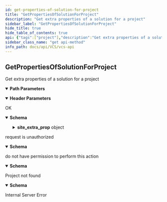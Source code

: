 ```yaml
---
id: get-properties-of-solution-for-project
title: "GetPropertiesOfSolutionForProject"
description: "Get extra properties of a solution for a project"
sidebar_label: "GetPropertiesOfSolutionForProject"
hide_title: true
hide_table_of_contents: true
api: {"tags":["project"],"description":"Get extra properties of a solution for a project","parameters":[{"name":"project_id","in":"path","description":"Project ID","required":true,"schema":{"type":"integer"}},{"name":"solutions_id","in":"path","description":"Solution ID","required":true,"schema":{"type":"integer"}},{"name":"x-api-host","in":"header","description":"Authentication Required Parameters","required":true,"schema":{"type":"string","default":"openstack-taichung-default-2"}}],"responses":{"200":{"description":"OK","content":{"application/json":{"schema":{"type":"object","properties":{"id":{"type":"integer","format":"int64"},"site_extra_prop":{"type":"object","properties":{"static-ip":{"type":"array","items":{"type":"string"}},"locale":{"type":"array","items":{"type":"string"}},"image":{"type":"array","items":{"type":"string"}},"private-network":{"type":"array","items":{"type":"string"}},"timezone":{"type":"array","items":{"type":"string"}},"system-volume-type":{"type":"array","items":{"type":"string"}},"floating-ip":{"type":"array","items":{"type":"string"}},"flavor":{"type":"array","items":{"type":"string"}},"volume-type":{"type":"array","items":{"type":"string"}},"password":{"type":"string"},"ports":{"type":"string"},"volume-size":{"type":"string"}}}}}}}},"401":{"description":"request is unauthorized","content":{"application/json":{"schema":{"type":"object","properties":{"message":{"type":"string"}},"example":{"message":"Your request is unauthorized"}}}}},"403":{"description":"do not have permission to perform this action","content":{"application/json":{"schema":{"type":"object","properties":{"message":{"type":"string"}},"example":{"message":"40301: You do not have permission to perform this action."}}}}},"404":{"description":"Project not found","content":{"application/json":{"schema":{"type":"object","properties":{"message":{"type":"string"}},"example":{"message":"40401: Project {project_id} not found"}}}}},"500":{"description":"Internal Server Error","content":{}}},"method":"get","path":"/projects/{project_id}/solutions/{solutions_id}/","servers":[{"url":"{apigateway}/api/v3/{ApiHost}/","variables":{"apigateway":{"default":"https://apigateway.twcc.ai"},"ApiHost":{"default":"openstack-taichung-default-2"}}}],"security":[{"ApiKeyAuth":[]}],"securitySchemes":{"ApiKeyAuth":{"type":"apiKey","in":"header","name":"x-api-key"}},"info":{"version":"1.5.4","title":"VCS API","description":"This is VCS API.\n"},"postman":{"name":"GetPropertiesOfSolutionForProject","description":{"content":"Get extra properties of a solution for a project","type":"text/plain"},"url":{"path":["projects",":project_id","solutions",":solutions_id",""],"host":["{{baseUrl}}"],"query":[],"variable":[{"disabled":false,"description":{"content":"(Required) Project ID","type":"text/plain"},"type":"any","value":"","key":"project_id"},{"disabled":false,"description":{"content":"(Required) Solution ID","type":"text/plain"},"type":"any","value":"","key":"solutions_id"}]},"header":[{"disabled":false,"description":{"content":"(Required) Authentication Required Parameters","type":"text/plain"},"key":"x-api-host","value":""},{"key":"Accept","value":"application/json"}],"method":"GET"}}
sidebar_class_name: "get api-method"
info_path: docs/api/VCS/vcs-api
---
```



## GetPropertiesOfSolutionForProject



Get extra properties of a solution for a project

<details style={{"marginBottom":"1rem"}} data-collapsed={false} open={true}><summary style={{}}><strong>Path Parameters</strong></summary><div><ul><ParamsItem className={"paramsItem"} param={{"name":"project_id","in":"path","description":"Project ID","required":true,"schema":{"type":"integer"}}}></ParamsItem><ParamsItem className={"paramsItem"} param={{"name":"solutions_id","in":"path","description":"Solution ID","required":true,"schema":{"type":"integer"}}}></ParamsItem></ul></div></details><details style={{"marginBottom":"1rem"}} data-collapsed={false} open={true}><summary style={{}}><strong>Header Parameters</strong></summary><div><ul><ParamsItem className={"paramsItem"} param={{"name":"x-api-host","in":"header","description":"Authentication Required Parameters","required":true,"schema":{"type":"string","default":"openstack-taichung-default-2"}}}></ParamsItem></ul></div></details><div><ApiTabs><TabItem label={"200"} value={"200"}><div>

OK

</div><div><MimeTabs schemaType={"response"}><TabItem label={"application/json"} value={"application/json"}><SchemaTabs><TabItem label={"Schema"} value={"Schema"}><details style={{}} data-collapsed={false} open={true}><summary style={{"textAlign":"left"}}><strong>Schema</strong></summary><div style={{"textAlign":"left","marginLeft":"1rem"}}></div><ul style={{"marginLeft":"1rem"}}><SchemaItem collapsible={false} name={"id"} required={false} schemaDescription={undefined} schemaName={"int64"} qualifierMessage={undefined} defaultValue={undefined}></SchemaItem><SchemaItem collapsible={true} className={"schemaItem"}><details style={{}}><summary style={{}}><strong>site_extra_prop</strong><span style={{"opacity":"0.6"}}> object</span></summary><div style={{"marginLeft":"1rem"}}><SchemaItem collapsible={false} name={"static-ip"} required={false} schemaDescription={undefined} schemaName={"string[]"} qualifierMessage={undefined} defaultValue={undefined}></SchemaItem><SchemaItem collapsible={false} name={"locale"} required={false} schemaDescription={undefined} schemaName={"string[]"} qualifierMessage={undefined} defaultValue={undefined}></SchemaItem><SchemaItem collapsible={false} name={"image"} required={false} schemaDescription={undefined} schemaName={"string[]"} qualifierMessage={undefined} defaultValue={undefined}></SchemaItem><SchemaItem collapsible={false} name={"private-network"} required={false} schemaDescription={undefined} schemaName={"string[]"} qualifierMessage={undefined} defaultValue={undefined}></SchemaItem><SchemaItem collapsible={false} name={"timezone"} required={false} schemaDescription={undefined} schemaName={"string[]"} qualifierMessage={undefined} defaultValue={undefined}></SchemaItem><SchemaItem collapsible={false} name={"system-volume-type"} required={false} schemaDescription={undefined} schemaName={"string[]"} qualifierMessage={undefined} defaultValue={undefined}></SchemaItem><SchemaItem collapsible={false} name={"floating-ip"} required={false} schemaDescription={undefined} schemaName={"string[]"} qualifierMessage={undefined} defaultValue={undefined}></SchemaItem><SchemaItem collapsible={false} name={"flavor"} required={false} schemaDescription={undefined} schemaName={"string[]"} qualifierMessage={undefined} defaultValue={undefined}></SchemaItem><SchemaItem collapsible={false} name={"volume-type"} required={false} schemaDescription={undefined} schemaName={"string[]"} qualifierMessage={undefined} defaultValue={undefined}></SchemaItem><SchemaItem collapsible={false} name={"password"} required={false} schemaDescription={undefined} schemaName={"string"} qualifierMessage={undefined} defaultValue={undefined}></SchemaItem><SchemaItem collapsible={false} name={"ports"} required={false} schemaDescription={undefined} schemaName={"string"} qualifierMessage={undefined} defaultValue={undefined}></SchemaItem><SchemaItem collapsible={false} name={"volume-size"} required={false} schemaDescription={undefined} schemaName={"string"} qualifierMessage={undefined} defaultValue={undefined}></SchemaItem></div></details></SchemaItem></ul></details></TabItem><TabItem label={"Example (from schema)"} value={"Example (from schema)"}><ResponseSamples responseExample={"{\n  \"id\": 0,\n  \"site_extra_prop\": {\n    \"static-ip\": [\n      \"string\"\n    ],\n    \"locale\": [\n      \"string\"\n    ],\n    \"image\": [\n      \"string\"\n    ],\n    \"private-network\": [\n      \"string\"\n    ],\n    \"timezone\": [\n      \"string\"\n    ],\n    \"system-volume-type\": [\n      \"string\"\n    ],\n    \"floating-ip\": [\n      \"string\"\n    ],\n    \"flavor\": [\n      \"string\"\n    ],\n    \"volume-type\": [\n      \"string\"\n    ],\n    \"password\": \"string\",\n    \"ports\": \"string\",\n    \"volume-size\": \"string\"\n  }\n}"} language={"json"}></ResponseSamples></TabItem></SchemaTabs></TabItem></MimeTabs></div></TabItem><TabItem label={"401"} value={"401"}><div>

request is unauthorized

</div><div><MimeTabs schemaType={"response"}><TabItem label={"application/json"} value={"application/json"}><SchemaTabs><TabItem label={"Schema"} value={"Schema"}><details style={{}} data-collapsed={false} open={true}><summary style={{"textAlign":"left"}}><strong>Schema</strong></summary><div style={{"textAlign":"left","marginLeft":"1rem"}}></div><ul style={{"marginLeft":"1rem"}}><SchemaItem collapsible={false} name={"message"} required={false} schemaDescription={undefined} schemaName={"string"} qualifierMessage={undefined} defaultValue={undefined}></SchemaItem></ul></details></TabItem><TabItem label={"Example (from schema)"} value={"Example (from schema)"}><ResponseSamples responseExample={"{\n  \"message\": \"Your request is unauthorized\"\n}"} language={"json"}></ResponseSamples></TabItem></SchemaTabs></TabItem></MimeTabs></div></TabItem><TabItem label={"403"} value={"403"}><div>

do not have permission to perform this action

</div><div><MimeTabs schemaType={"response"}><TabItem label={"application/json"} value={"application/json"}><SchemaTabs><TabItem label={"Schema"} value={"Schema"}><details style={{}} data-collapsed={false} open={true}><summary style={{"textAlign":"left"}}><strong>Schema</strong></summary><div style={{"textAlign":"left","marginLeft":"1rem"}}></div><ul style={{"marginLeft":"1rem"}}><SchemaItem collapsible={false} name={"message"} required={false} schemaDescription={undefined} schemaName={"string"} qualifierMessage={undefined} defaultValue={undefined}></SchemaItem></ul></details></TabItem><TabItem label={"Example (from schema)"} value={"Example (from schema)"}><ResponseSamples responseExample={"{\n  \"message\": \"40301: You do not have permission to perform this action.\"\n}"} language={"json"}></ResponseSamples></TabItem></SchemaTabs></TabItem></MimeTabs></div></TabItem><TabItem label={"404"} value={"404"}><div>

Project not found

</div><div><MimeTabs schemaType={"response"}><TabItem label={"application/json"} value={"application/json"}><SchemaTabs><TabItem label={"Schema"} value={"Schema"}><details style={{}} data-collapsed={false} open={true}><summary style={{"textAlign":"left"}}><strong>Schema</strong></summary><div style={{"textAlign":"left","marginLeft":"1rem"}}></div><ul style={{"marginLeft":"1rem"}}><SchemaItem collapsible={false} name={"message"} required={false} schemaDescription={undefined} schemaName={"string"} qualifierMessage={undefined} defaultValue={undefined}></SchemaItem></ul></details></TabItem><TabItem label={"Example (from schema)"} value={"Example (from schema)"}><ResponseSamples responseExample={"{\n  \"message\": \"40401: Project {project_id} not found\"\n}"} language={"json"}></ResponseSamples></TabItem></SchemaTabs></TabItem></MimeTabs></div></TabItem><TabItem label={"500"} value={"500"}><div>

Internal Server Error

</div><div></div></TabItem></ApiTabs></div>
      